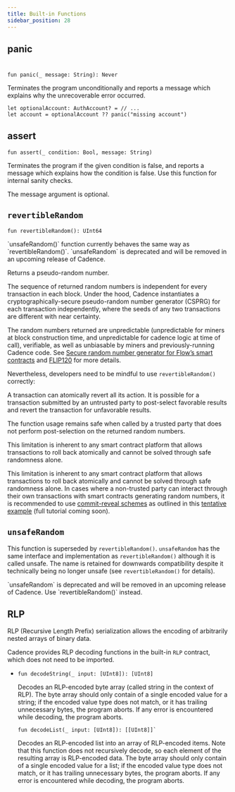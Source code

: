 ```yaml
---
title: Built-in Functions
sidebar_position: 28
---
```


## panic
#

```cadence
fun panic(_ message: String): Never
```

  Terminates the program unconditionally
  and reports a message which explains why the unrecoverable error occurred.

  ```cadence
  let optionalAccount: AuthAccount? = // ...
  let account = optionalAccount ?? panic("missing account")
  ```

## assert

```cadence
fun assert(_ condition: Bool, message: String)
```

  Terminates the program if the given condition is false,
  and reports a message which explains how the condition is false.
  Use this function for internal sanity checks.

  The message argument is optional.

## `revertibleRandom`

```cadence
fun revertibleRandom(): UInt64
```

<Callout type="info">
`unsafeRandom()` function currently behaves the same way as `revertibleRandom()`.
`unsafeRandom` is deprecated and will be removed in an upcoming release of Cadence.
</Callout>

Returns a pseudo-random number.

The sequence of returned random numbers is independent for
every transaction in each block.
Under the hood, Cadence instantiates a cryptographically-secure pseudo-random number
generator (CSPRG) for each transaction independently, where the seeds of any two transactions
are different with near certainty.

The random numbers returned are unpredictable
(unpredictable for miners at block construction time,
and unpredictable for cadence logic at time of call),
verifiable, as well as unbiasable by miners and previously-running Cadence code.
See [Secure random number generator for Flow’s smart contracts](https://forum.flow.com/t/secure-random-number-generator-for-flow-s-smart-contracts/5110)
and [FLIP120](https://github.com/onflow/flips/pull/120) for more details.

Nevertheless, developers need to be mindful to use `revertibleRandom()` correctly:

<Callout type="warning">

A transaction can atomically revert all its action.
It is possible for a transaction submitted by an untrusted party
to post-select favorable results and revert the transaction for unfavorable results.

</Callout>

The function usage remains safe when called by a trusted party that does not
perform post-selection on the returned random numbers.

This limitation is inherent to any smart contract platform that allows transactions to roll back atomically
and cannot be solved through safe randomness alone.

This limitation is inherent to any smart contract platform that allows transactions to roll back atomically
and cannot be solved through safe randomness alone.
In cases where a non-trusted party can interact through their own transactions
with smart contracts generating random numbers,
it is recommended to use [commit-reveal schemes](https://github.com/onflow/flips/pull/123)
as outlined in this [tentative example](https://github.com/onflow/flips/blob/main/protocol/20230728-commit-reveal.md#tutorials-and-examples) (full tutorial coming soon).

## `unsafeRandom`

This function is superseded by `revertibleRandom()`.
`unsafeRandom` has the same interface and implementation as `revertibleRandom()` although
it is called unsafe. The name is retained for downwards compatibility
despite it technically being no longer unsafe (see `revertibleRandom()` for details). 

<Callout type="info">
`unsafeRandom` is deprecated and will be removed in an upcoming release of Cadence.
Use `revertibleRandom()` instead.
</Callout>


## RLP

RLP (Recursive Length Prefix) serialization allows the encoding of arbitrarily nested arrays of binary data.

Cadence provides RLP decoding functions in the built-in `RLP` contract, which does not need to be imported.

-
    ```cadence
    fun decodeString(_ input: [UInt8]): [UInt8]
    ```

    Decodes an RLP-encoded byte array (called string in the context of RLP).
    The byte array should only contain of a single encoded value for a string; if the encoded value type does not match, or it has trailing unnecessary bytes, the program aborts.
    If any error is encountered while decoding, the program aborts.



    ```cadence
    fun decodeList(_ input: [UInt8]): [[UInt8]]`
    ```

    Decodes an RLP-encoded list into an array of RLP-encoded items.
    Note that this function does not recursively decode, so each element of the resulting array is RLP-encoded data.
    The byte array should only contain of a single encoded value for a list; if the encoded value type does not match, or it has trailing unnecessary bytes, the program aborts.
    If any error is encountered while decoding, the program aborts.
